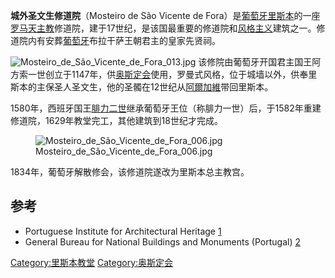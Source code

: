 {{Infobox religious building
| building_name         =城外圣文生修道院
| image                 =VicenteFora-IPPAR.jpeg
| location              =葡萄牙里斯本Largo de São Vicente
| religious_affiliation =[[罗马天主教|罗马天主教]]
| architecture_style    =[[风格主义|风格主义]]
| groundbreaking        ={{start date|1147}}
| year_completed        ={{end date|1629}}
}}
'''城外圣文生修道院'''（Mosteiro de São Vicente de Fora）是[[葡萄牙|葡萄牙]][[里斯本|里斯本]]的一座[[罗马天主教|罗马天主教]]修道院，建于17世纪，是该国最重要的修道院和[[风格主义|风格主义]]建筑之一。修道院内有安葬[[葡萄牙|葡萄牙]]布拉干萨王朝君主的皇家先贤祠。

[[Image:Mosteiro_de_São_Vicente_de_Fora_013.jpg|thumb]]
该修院由葡萄牙开国君主国王阿方索一世创立于1147年，供[[奥斯定会|奥斯定会]]使用，罗曼式风格，位于城墙以外，供奉里斯本的主保圣人圣文生，他的圣髑在12世纪从[[阿爾加維|阿爾加維]]带回里斯本。

1580年，西班牙国王[[腓力二世_(西班牙)|腓力二世]]继承葡萄牙王位（称腓力一世）后，于1582年重建修道院，1629年教堂完工，其他建筑到18世纪才完成。

[[Image:Mosteiro_de_São_Vicente_de_Fora_006.jpg|left]]

1834年，葡萄牙解散修会，该修道院遂改为里斯本总主教宫。

==参考==
*Portuguese Institute for Architectural Heritage [https://web.archive.org/web/20060614104456/http://www.ippar.pt/]
*General Bureau for National Buildings and Monuments (Portugal) [https://web.archive.org/web/20150111072326/http://www.monumentos.pt/]
{{coord|38|42|53|N|9|07|40|W|type:landmark_source:kolossus-frwiki|display=title}}
[[Category:里斯本教堂|Category:里斯本教堂]]
[[Category:奥斯定会|Category:奥斯定会]]